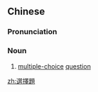 {{also|选择题}}
==Chinese==
{{zh-forms|s=选择题|type=21}}

===Pronunciation===
{{zh-pron
|m=xuǎnzétí
|c=syun2 zaak6 tai4
|mn=soán-te̍k-tê/soán-te̍k-tôe
|cat=n
}}

===Noun===
{{zh-noun}}

# [[multiple-choice]] [[question]] {{zh-mw|道|題}}

[[zh:選擇題]]